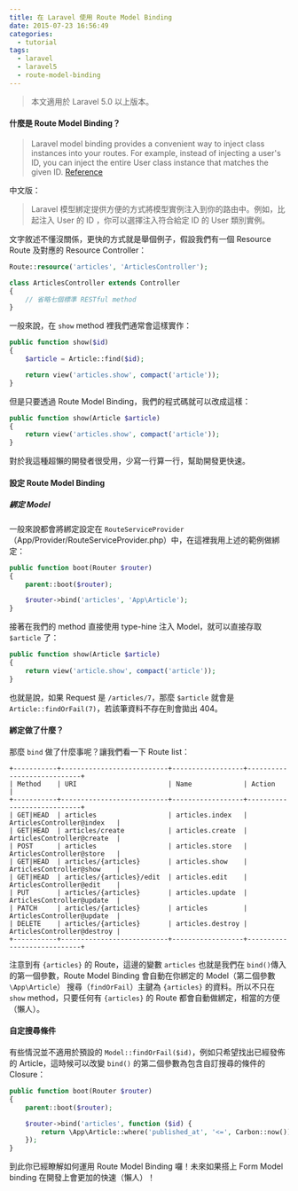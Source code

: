 ```yaml
---
title: 在 Laravel 使用 Route Model Binding
date: 2015-07-23 16:56:49
categories:
  - tutorial
tags:
  - laravel
  - laravel5
  - route-model-binding
---
```


> 本文適用於 Laravel 5.0 以上版本。

#### 什麼是 Route Model Binding？

> Laravel model binding provides a convenient way to inject class instances into your routes. For example, instead of injecting a user's ID, you can inject the entire User class instance that matches the given ID.
> [Reference](http://laravel.com/docs/5.0/routing#route-model-binding)

<!-- more -->

中文版：

> Laravel 模型綁定提供方便的方式將模型實例注入到你的路由中。例如，比起注入 User 的 ID ，你可以選擇注入符合給定 ID 的 User 類別實例。

文字敘述不懂沒關係，更快的方式就是舉個例子，假設我們有一個 Resource Route 及對應的 Resource Controller：

```php
Route::resource('articles', 'ArticlesController');
```

```php
class ArticlesController extends Controller
{
    // 省略七個標準 RESTful method
}
```

一般來說，在 `show` method 裡我們通常會這樣實作：

```php
public function show($id)
{
    $article = Article::find($id);

    return view('articles.show', compact('article'));
}
```

但是只要透過 Route Model Binding，我們的程式碼就可以改成這樣：

```php
public function show(Article $article)
{
    return view('articles.show', compact('article'));
}
```

對於我這種超懶的開發者很受用，少寫一行算一行，幫助開發更快速。

#### 設定 Route Model Binding

##### 綁定 Model

一般來說都會將綁定設定在 `RouteServiceProvider`（App/Provider/RouteServiceProvider.php）中，在這裡我用上述的範例做綁定：

```php
public function boot(Router $router)
{
    parent::boot($router);

    $router->bind('articles', 'App\Article');
}
```

接著在我們的 method 直接使用 type-hine 注入 Model，就可以直接存取 `$article` 了：

```php
public function show(Article $article)
{
    return view('article.show', compact('article'));
}
```

也就是說，如果 Request 是 `/articles/7`，那麼 `$article` 就會是 `Article::findOrFail(7)`，若該筆資料不存在則會拋出 404。

#### 綁定做了什麼？

那麼 `bind` 做了什麼事呢？讓我們看一下 Route list：

```
+-----------+---------------------------+------------------+----------------------------+
| Method    | URI                       | Name             | Action                     |
+-----------+---------------------------+------------------+----------------------------+
| GET|HEAD  | articles                  | articles.index   | ArticlesController@index   |
| GET|HEAD  | articles/create           | articles.create  | ArticlesController@create  |
| POST      | articles                  | articles.store   | ArticlesController@store   |
| GET|HEAD  | articles/{articles}       | articles.show    | ArticlesController@show    |
| GET|HEAD  | articles/{articles}/edit  | articles.edit    | ArticlesController@edit    |
| PUT       | articles/{articles}       | articles.update  | ArticlesController@update  |
| PATCH     | articles/{articles}       | articles         | ArticlesController@update  |
| DELETE    | articles/{articles}       | articles.destroy | ArticlesController@destroy |
+-----------+---------------------------+------------------+----------------------------+
```

注意到有 `{articles}` 的 Route，這邊的變數 `articles` 也就是我們在 `bind()`傳入的第一個參數，Route Model Binding 會自動在你綁定的 Model（第二個參數 `\App\Article`） 搜尋（`findOrFail`）主鍵為 `{articles}` 的資料。所以不只在 `show` method，只要任何有 `{articles}` 的 Route 都會自動做綁定，相當的方便（懶人）。

#### 自定搜尋條件

有些情況並不適用於預設的 `Model::findOrFail($id)`，例如只希望找出已經發佈的 Article，這時候可以改變 `bind()` 的第二個參數為包含自訂搜尋的條件的 Closure：

```php
public function boot(Router $router)
{
    parent::boot($router);

    $router->bind('articles', function ($id) {
        return \App\Article::where('published_at', '<=', Carbon::now())->findOrFail($id);
    });
}
```

到此你已經瞭解如何運用 Route Model Binding 囉！未來如果搭上 Form Model binding 在開發上會更加的快速（懶人）！

